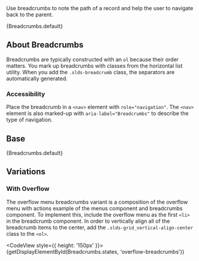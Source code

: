 
<div className="doc lead">
  Use breadcrumbs to note the path of a record and help the user to navigate
  back to the parent.
</div>

<CodeView exampleOnly>{Breadcrumbs.default}</CodeView>

## About Breadcrumbs

Breadcrumbs are typically constructed with an `ol` because their order matters. You mark up breadcrumbs with classes from the horizontal list utility. When you add the `.slds-breadcrumb` class, the separators are automatically generated.

### Accessibility

Place the breadcrumb in a `<nav>` element with `role="navigation"`. The `<nav>` element is also marked-up with `aria-label="Breadcrumbs"` to describe the type of navigation.

## Base

<CodeView>{Breadcrumbs.default}</CodeView>

## Variations

### With Overflow

The overflow menu breadcrumbs variant is a composition of the overflow menu with actions example of the menus component and breadcrumbs component. To implement this, include the overflow menu as the first `<li>` in the breadcrumb component. In order to vertically align all of the breadcrumb items to the center, add the `.slds-grid_vertical-align-center` class to the `<ol>`.

<CodeView style={{ height: '150px' }}>
  {getDisplayElementById(Breadcrumbs.states, 'overflow-breadcrumbs')}
</CodeView>
